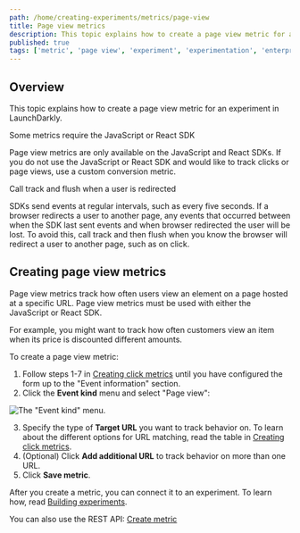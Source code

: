 ```yaml
---
path: /home/creating-experiments/metrics/page-view
title: Page view metrics
description: This topic explains how to create a page view metric for an experiment in LaunchDarkly.
published: true
tags: ['metric', 'page view', 'experiment', 'experimentation', 'enterprise']
---
```


## Overview

This topic explains how to create a page view metric for an experiment in LaunchDarkly.

<Callout intent="info">
<CalloutTitle>Some metrics require the JavaScript or React SDK</CalloutTitle>
<CalloutDescription>

Page view metrics are only available on the JavaScript and React SDKs. If you do not use the JavaScript or React SDK and would like to track clicks or page views, use a custom conversion metric.

</CalloutDescription>
</Callout>

<Callout intent="warning">
<CalloutTitle>Call track and flush when a user is redirected</CalloutTitle>
<CalloutDescription>

SDKs send events at regular intervals, such as every five seconds. If a browser redirects a user to another page, any events that occurred between when the SDK last sent events and when browser redirected the user will be lost. To avoid this, call track and then flush when you know the browser will redirect a user to another page, such as on click.

</CalloutDescription>
</Callout>

## Creating page view metrics

Page view metrics track how often users view an element on a page hosted at a specific URL. Page view metrics must be used with either the JavaScript or React SDK.

For example, you might want to track how often customers view an item when its price is discounted different amounts.

To create a page view metric:

1. Follow steps 1-7 in [Creating click metrics](/home/creating-experiments/metrics/click) until you have configured the form up to the "Event information" section.
2. Click the **Event kind** menu and select "Page view":

![The "Event kind" menu.](metrics-event-kind.png)

3. Specify the type of **Target URL** you want to track behavior on. To learn about the different options for URL matching, read the table in [Creating click metrics](/home/creating-experiments/metrics/click).
4. (Optional) Click **Add additional URL** to track behavior on more than one URL.
5. Click **Save metric**.

After you create a metric, you can connect it to an experiment. To learn how, read [Building experiments](/home/creating-experiments#building-experiments).

<LearnMore>

You can also use the REST API: [Create metric](https://apidocs.launchdarkly.com/tag/Metrics#operation/postMetric)

</LearnMore>
